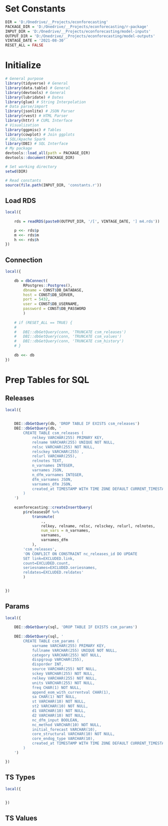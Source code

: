 # Set Constants
```r
DIR = 'D:/Onedrive/__Projects/econforecasting'
PACKAGE_DIR = 'D:/Onedrive/__Projects/econforecasting/r-package'
INPUT_DIR = 'D:/Onedrive/__Projects/econforecasting/model-inputs'
OUTPUT_DIR = 'D:/Onedrive/__Projects/econforecasting/model-outputs'
VINTAGE_DATE = '2021-08-30'
RESET_ALL = FALSE
```

# Initialize
```r
# General purpose
library(tidyverse) # General
library(data.table) # General
library(devtools) # General
library(lubridate) # Dates
library(glue) # String Interpolation
# Data parse/import
library(jsonlite) # JSON Parser
library(rvest) # HTML Parser
library(httr) # CURL Interface
# Visualization
library(ggpmisc) # Tables
library(cowplot) # Join ggplots
# SQL/Apache Spark
library(DBI) # SQL Interface
# My package
devtools::load_all(path = PACKAGE_DIR)
devtools::document(PACKAGE_DIR)

# Set working directory
setwd(DIR)

# Read constants
source(file.path(INPUT_DIR, 'constants.r'))
```


## Load RDS
```r
local({
	
	rds = readRDS(paste0(OUTPUT_DIR, '/[', VINTAGE_DATE, '] m4.rds'))

	p <<- rds$p
	m <<- rds$m
	h <<- rds$h
})
```

## Connection
```r
local({
	
	db = dbConnect(
		RPostgres::Postgres(),
		dbname = CONST$DB_DATABASE,
		host = CONST$DB_SERVER,
		port = 5432,
		user = CONST$DB_USERNAME,
		password = CONST$DB_PASSWORD
		)
	
	# if (RESET_ALL == TRUE) {
	# 	
	# 	DBI::dbGetQuery(conn, 'TRUNCATE csm_releases')
	# 	DBI::dbGetQuery(conn, 'TRUNCATE csm_values')
	# 	DBI::dbGetQuery(conn, 'TRUNCATE csm_history')
	# }
	
	db <<- db
})
```


# Prep Tables for SQL

## Releases
```r
local({
	
	
	DBI::dbGetQuery(db, 'DROP TABLE IF EXISTS csm_releases')
	DBI::dbGetQuery(db, '
		CREATE TABLE csm_releases (
			relkey VARCHAR(255) PRIMARY KEY,
			relname VARCHAR(255) UNIQUE NOT NULL,
			relsc VARCHAR(255) NOT NULL,
			relsckey VARCHAR(255) ,
			relurl VARCHAR(255),
			relnotes TEXT,
			n_varnames INTEGER,
			varnames JSON,
			n_dfm_varnames INTEGER,
			dfm_varnames JSON,
			varnames_dfm JSON,
			created_at TIMESTAMP WITH TIME ZONE DEFAULT CURRENT_TIMESTAMP
		)
	')
	
	econforecasting::createInsertQuery(
	    p$releasesDf %>%
	    	transmute(
	    		.,
	    		relkey, relname, relsc, relsckey, relurl, relnotes,
	    		num_vars = n_varnames,
	    		varnames, 
	    		varnames_dfm
	    	),
	    'csm_releases',
	    'ON CONFLICT ON CONSTRAINT nc_releases_id DO UPDATE
	    SET link=EXCLUDED.link,
	    count=EXCLUDED.count,
	    seriesnames=EXCLUDED.seriesnames,
	    reldates=EXCLUDED.reldates'
	    )

	
})
```

## Params
```r
local({
	
	DBI::dbGetQuery(sql, 'DROP TABLE IF EXISTS csm_params')
	
	DBI::dbGetQuery(sql, '
		CREATE TABLE csm_params (
			varname VARCHAR(255) PRIMARY KEY,
			fullname VARCHAR(255) UNIQUE NOT NULL,
			category VARCHAR(255) NOT NULL,
			dispgroup VARCHAR(255),
			disporder INT,
			source VARCHAR(255) NOT NULL,
			sckey VARCHAR(255) NOT NULL,
			relkey VARCHAR(255) NOT NULL,
			units VARCHAR(255) NOT NULL,
			freq CHAR(1) NOT NULL,
			append_eom_with_currentval CHAR(1),
			sa CHAR(1) NOT NULL,
			st VARCHAR(10) NOT NULL,
			st2 VARCHAR(10) NOT NULL,
			d1 VARCHAR(10) NOT NULL,
			d2 VARCHAR(10) NOT NULL,
			nc_dfm_input BOOLEAN,
			nc_method VARCHAR(10) NOT NULL,
			initial_forecast VARCHAR(10),
			core_structural VARCHAR(10) NOT NULL,
			core_endog_type VARCHAR(10),
			created_at TIMESTAMP WITH TIME ZONE DEFAULT CURRENT_TIMESTAMP
		)
	')

})
```

## TS Types
```r
local({
	
	
})
```

## TS Values
```r

```

